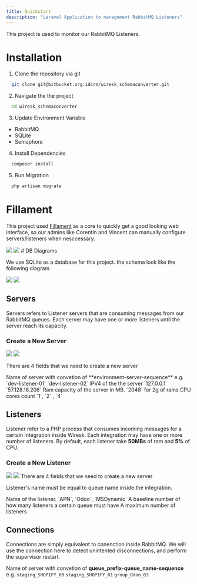 ```yaml
---
title: Quickstart
description: "Laravel Application to management RabbitMQ Listeners"
---
```


This project is used to monitor our RabbitMQ Listeners.

# Installation

1. Clone the repository via git

```bash
  git clone git@bitbucket.org:idcrm/wiresk_schemaconverter.git
```

2. Navigate the the project

```bash
  cd wiresk_schemaconverter
```

3. Update Environment Variable

- RabbitMQ
- SQLite
- Semaphore

4. Install Dependencies

```bash
  composer install
```

5. Run Migration

```bash
  php artisan migrate
```

# Fillament

This project used [Fillament](https://filamentphp.com) as a core to quickly get a good looking web interface, so our admins like Corentin and Vincent can manually configure servers/listeners when nesccessary.

<Frame>
  <img
    className="block dark:hidden"
    src="images/dashboard-light.png"
  />
  <img className="hidden dark:block" src="images/dashboard-dark.png" />
</Frame>
# DB Diagrams

We use SQLite as a database for this project. the schema look like the following diagram.

<Frame>
  <img src="images/db_diagram.png" />
</Frame>
<Frame>
  <img src="images/test.png" />
</Frame>

## Servers

Servers refers to Listener servers that are consuming messages from our RabbitMQ queues.
Each server may have one or more listeners until the server reach its capacity.

### Create a New Server

<Frame>
  <img
    className="block dark:hidden"
    src="images/create-server-light.png"
  />
  <img className="hidden dark:block" src="images/create-server-dark.png" />
</Frame>

There are 4 fields that we need to create a new server

<ResponseField name="name" type="string">
  Name of server with convetion of **environment-server-sequence** e.g.
  `dev-listener-01` `dev-listener-02`
</ResponseField>
<ResponseField name="ip" type="string">
  IPV4 of the the server `127.0.0.1` `57.128.16.206`
</ResponseField>

<ResponseField name="ram" type="number">
  Ram capacity of the server in MB. `2048` for 2g of rams
</ResponseField>

<ResponseField name="vCPUCores" type="number">
  CPU cores count `1`, `2` , `4`
</ResponseField>

## Listeners

Listener refer to a PHP process that consumes incoming messages for a certain integration inside Wiresk.
Each integration may have one or more number of listeners. By default, each listener take **50MBs** of ram and **5%** of CPU.

### Create a New Listener

<Frame>
  <img
    className="block dark:hidden"
    src="images/create-listener-light.png"
  />
  <img
    className="hidden dark:block"
    src="images/create-listener-dark.png"
  />
</Frame>
There are 4 fields that we need to create a new server

<Info>Listener's name must be equal to queue name inside the integration.</Info>

<ResponseField name="name" type="string">
  Name of the listener. `APN`, `Odoo`, `MSDynamic`
</ResponseField>
<ResponseField name="baseline" type="number">
  A baseline number of how many listeners a certain queue must have
</ResponseField>

<ResponseField name="max" type="string">
  A maximum number of listeners
</ResponseField>

## Connections

Connections are simply equivalent to conenction inside RabbitMQ. We will use the connection here to detect unintented disconnections, and perform the supervisor restart.

Name of server with convetion of **queue_prefix-queue_name-sequence** e.g.
`staging_SHOPIFY_00` `staging_SHOPIFY_01` `group_Odoo_03`

